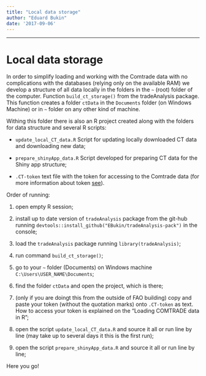 ```yaml
---
title: "Local data storage"
author: "Eduard Bukin"
date: '2017-09-06'
---
```


---

# Local data storage

In order to simplify loading and working with the Comtrade data with no complications with the databases (relying only on the available RAM) we develop a structure of all data locally in the folders in the `~` (root) folder of the computer. Function `build_ct_storage()` from the tradeAnalysis package. This function creates a folder `ctData` in the `Documents` folder (on Windows Machine) or in `~` folder on any other kind of machine.

Withing this folder there is also an R project created along with the folders for data structure and several R scripts:

*  `update_local_CT_data.R` Script for updating locally downloaded CT data and downloading new data;

*  `prepare_shinyApp_data.R` Script developed for preparing CT data for the Shiny app structure;

*  `.CT-token` text file with the token for accessing to the Comtrade data (for more information about token [see](00-comtrade.html)).

Order of running:

1.  open empty R session;

1.  install up to date version of `tradeAnalysis` package from the git-hub running `devtools::install_github("EBukin/tradeAnalysis-pack")` in the console;

1.  load the `tradeAnalysis` package running `library(tradeAnalysis)`;

1.  run command `build_ct_storage()`;

1.  go to your `~` folder (Documents) on Windows machine `C:\Users\USER_NAME\Documents`;

1.  find the folder `ctData` and open the project, which is there;

1.  (only if you are doingt this from the outside of FAO building) copy and paste your token (without the quotation marks) onto `.CT-token` as text. How to access your token is explained on the "Loading COMTRADE data in R";

1.  open the script `update_local_CT_data.R` and source it all or run line by line (may take up to several days it this is the first run);

1.  open the script `prepare_shinyApp_data.R` and source it all or run line by line;


Here you go!